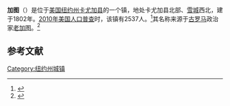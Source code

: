 {{Infobox settlement
|official_name            = 加图
|settlement_type          = 镇
|nickname                 = 
|motto                    =

<!-- Images -->
|image_skyline            = 
|imagesize                = 
|image_caption            = 
|image_flag               = 
|image_seal               =

<!-- Maps -->
|pushpin_map              = New York
|pushpin_label            = 加图
|pushpin_label_position   = left <!-- the position of the pushpin label: left, right, top, bottom, none -->
|pushpin_map_caption      = 
|pushpin_mapsize          =
|image_map                = 
|mapsize                  = 
|map_caption              = 
|image_map1               = 
|mapsize1                 = 
|map_caption1             =

<!-- Location -->
|latd  =  43.128
|longd = -76.536 
|coordinates_region       = US-NY
|coordinates_display      = inline,title
|subdivision_type         = [[国家|国家]]
|subdivision_name         = [[美国|美国]]
|subdivision_type1        = [[美国行政区划|州]]
|subdivision_name1        = [[纽约州|纽约州]]
|subdivision_type2        = [[纽约州行政区划|县]]
|subdivision_name2        = [[卡尤加县_(纽约州)|卡尤加县]]
|government_footnotes     = 
|government_type          =

|established_title        = 
|established_date         =

<!-- Area -->
|unit_pref                =  Imperial
|area_footnotes           = 
|area_magnitude           = 
|area_total_km2           = 93.7
|area_land_km2            = 87.1
|area_water_km2           = 6.6
|area_total_sq_mi         = 
|area_land_sq_mi          = 
|area_water_sq_mi         =

<!-- Elevation -->
|elevation_footnotes      = 
|elevation_m              = 
|elevation_ft             = 420

<!-- Population -->
|population_as_of         = [[2010年美国人口普查|2010]]
|population_footnotes     =
|population_total         = 2537
|population_density_km2   = 29.1
|population_density_sq_mi =

<!-- General information -->
|timezone                 = [[美国东部时间|EST]]
|utc_offset               = -5
|timezone_DST             = EDT
|utc_offset_DST           = -4
|postal_code_type         = [[美国邮政编码|邮政编码]]
|postal_code              = 13033
|area_code                = [[美国电话区号315|315]]
|website                  = {{URL|www.cayugacounty.us/townofcato}}
|footnotes                = 
}}
'''加图'''（{{lang-en|Cato}}）是位于[[美国|美国]][[纽约州|纽约州]][[卡尤加县_(纽约州)|卡尤加县]]的一个镇，地处卡尤加县北部、[[雪城|雪城]]西北，建于1802年。[[2010年美国人口普查|2010年美国人口普查]]时，该镇有2537人。<ref name>{{cite web|url=http://factfinder2.census.gov|publisher=[[United_States_Census_Bureau|United States Census Bureau]]|title=American FactFinder|accessdate=2020-10-02|archive-date=2013-09-11|archive-url=https://web.archive.org/web/20130911234518/http://factfinder2.census.gov/|dead-url=no}}</ref>其名称来源于[[古罗马|古罗马]]政治家[[老加图|老加图]]。<ref>{{cite book|author=Chicago and North Western Railway Company|title=A History of the Origin of the Place Names Connected with the Chicago & North Western and Chicago, St. Paul, Minneapolis & Omaha Railways|url=http://books.google.com/books?id=OspBAQAAMAAJ&pg=PA53|year=1908|page=53|access-date=2016-04-17|archive-date=2017-03-18|archive-url=https://web.archive.org/web/20170318181912/https://books.google.com/books?id=OspBAQAAMAAJ|dead-url=no}}</ref>

== 参考文献 ==
{{reflist}}

{{NY-stub}}
[[Category:纽约州城镇|Category:纽约州城镇]]